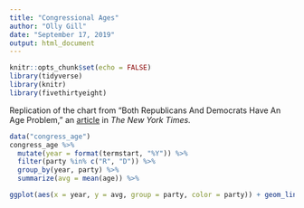 ```yaml
---
title: "Congressional Ages"
author: "Olly Gill"
date: "September 17, 2019"
output: html_document
---
```


```r
knitr::opts_chunk$set(echo = FALSE)
library(tidyverse)
library(knitr)
library(fivethirtyeight)
```

Replication of the chart from "Both Republicans And Democrats Have An Age Problem," an [article](https://fivethirtyeight.com/features/both-republicans-and-democrats-have-an-age-problem/) in *The New York Times.*

```r
data("congress_age")
congress_age %>%
  mutate(year = format(termstart, "%Y")) %>%
  filter(party %in% c("R", "D")) %>%
  group_by(year, party) %>%
  summarize(avg = mean(age)) %>%

ggplot(aes(x = year, y = avg, group = party, color = party)) + geom_line() + labs(title = "Average Age of Members of Congress", subtitle = "At start of term, 1947-2013", x = "Year", y = "Average Age")
```

